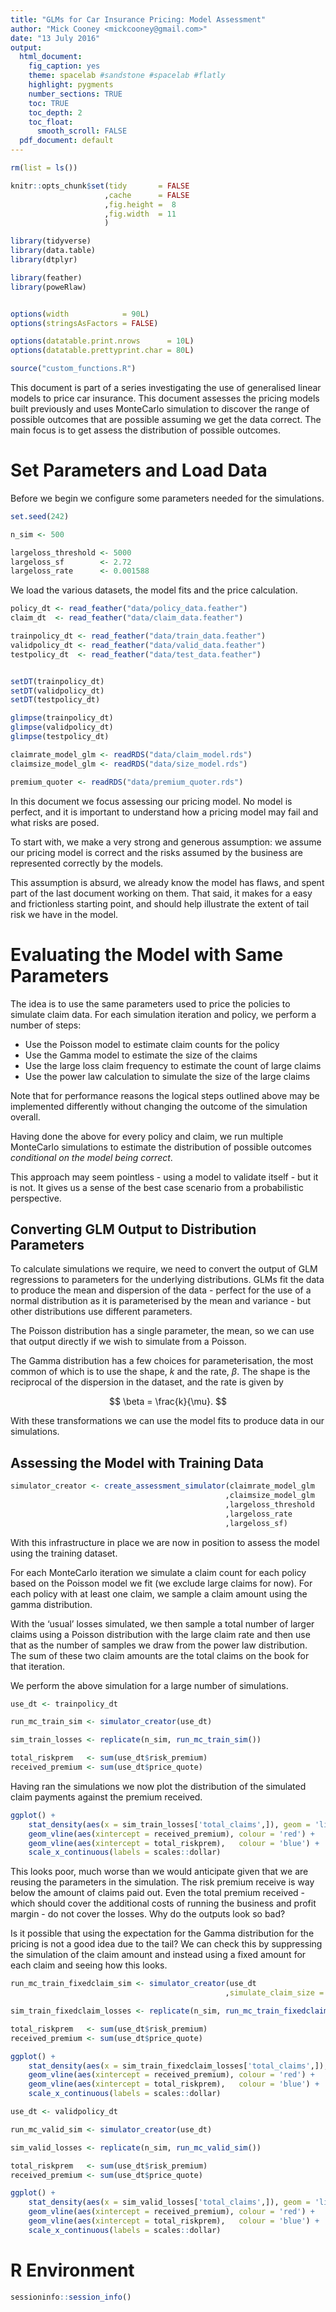 ```yaml
---
title: "GLMs for Car Insurance Pricing: Model Assessment"
author: "Mick Cooney <mickcooney@gmail.com>"
date: "13 July 2016"
output:
  html_document:
    fig_caption: yes
    theme: spacelab #sandstone #spacelab #flatly
    highlight: pygments
    number_sections: TRUE
    toc: TRUE
    toc_depth: 2
    toc_float:
      smooth_scroll: FALSE
  pdf_document: default
---
```




```r
rm(list = ls())

knitr::opts_chunk$set(tidy       = FALSE
                     ,cache      = FALSE
                     ,fig.height =  8
                     ,fig.width  = 11
                     )

library(tidyverse)
library(data.table)
library(dtplyr)

library(feather)
library(poweRlaw)


options(width            = 90L)
options(stringsAsFactors = FALSE)

options(datatable.print.nrows      = 10L)
options(datatable.prettyprint.char = 80L)

source("custom_functions.R")
```


This document is part of a series investigating the use of generalised linear
models to price car insurance. This document assesses the pricing models built
previously and uses MonteCarlo simulation to discover the range of possible
outcomes that are possible assuming we get the data correct. The main focus is
to get assess the distribution of possible outcomes.



# Set Parameters and Load Data

Before we begin we configure some parameters needed for the
simulations.

```r
set.seed(242)

n_sim <- 500

largeloss_threshold <- 5000
largeloss_sf        <- 2.72
largeloss_rate      <- 0.001588
```

We load the various datasets, the model fits and the price calculation.

```r
policy_dt <- read_feather("data/policy_data.feather")
claim_dt  <- read_feather("data/claim_data.feather")

trainpolicy_dt <- read_feather("data/train_data.feather")
validpolicy_dt <- read_feather("data/valid_data.feather")
testpolicy_dt  <- read_feather("data/test_data.feather")


setDT(trainpolicy_dt)
setDT(validpolicy_dt)
setDT(testpolicy_dt)

glimpse(trainpolicy_dt)
glimpse(validpolicy_dt)
glimpse(testpolicy_dt)

claimrate_model_glm <- readRDS("data/claim_model.rds")
claimsize_model_glm <- readRDS("data/size_model.rds")

premium_quoter <- readRDS("data/premium_quoter.rds")
```

In this document we focus assessing our pricing model. No model is
perfect, and it is important to understand how a pricing model may
fail and what risks are posed.

To start with, we make a very strong and generous assumption: we
assume our pricing model is correct and the risks assumed by the
business are represented correctly by the models.

This assumption is absurd, we already know the model has flaws, and
spent part of the last document working on them. That said, it makes
for a easy and frictionless starting point, and should help illustrate
the extent of tail risk we have in the model.

# Evaluating the Model with Same Parameters

The idea is to use the same parameters used to price the policies to
simulate claim data. For each simulation iteration and policy, we
perform a number of steps:

* Use the Poisson model to estimate claim counts for the policy
* Use the Gamma model to estimate the size of the claims
* Use the large loss claim frequency to estimate the count of large
  claims
* Use the power law calculation to simulate the size of the large
  claims

Note that for performance reasons the logical steps outlined above may
be implemented differently without changing the outcome of the
simulation overall.

Having done the above for every policy and claim, we run multiple
MonteCarlo simulations to estimate the distribution of possible
outcomes *conditional on the model being correct*.

This approach may seem pointless - using a model to validate itself -
but it is not. It gives us a sense of the best case scenario from a
probabilistic perspective.


## Converting GLM Output to Distribution Parameters

To calculate simulations we require, we need to convert the output of
GLM regressions to parameters for the underlying distributions. GLMs
fit the data to produce the mean and dispersion of the data - perfect
for the use of a normal distribution as it is parameterised by the
mean and variance - but other distributions use different parameters.

The Poisson distribution has a single parameter, the mean, so we can
use that output directly if we wish to simulate from a Poisson.

The Gamma distribution has a few choices for parameterisation, the
most common of which is to use the shape, $k$ and the rate,
$\beta$. The shape is the reciprocal of the dispersion in the dataset,
and the rate is given by

$$ \beta = \frac{k}{\mu}. $$

With these transformations we can use the model fits to produce data
in our simulations.


## Assessing the Model with Training Data

```r

simulator_creator <- create_assessment_simulator(claimrate_model_glm
                                                ,claimsize_model_glm
                                                ,largeloss_threshold
                                                ,largeloss_rate
                                                ,largeloss_sf)
```

With this infrastructure in place we are now in position to assess the
model using the training dataset.

For each MonteCarlo iteration we simulate a claim count for each
policy based on the Poisson model we fit (we exclude large claims for
now). For each policy with at least one claim, we sample a claim
amount using the gamma distribution.

With the 'usual' losses simulated, we then sample a total number of
larger claims using a Poisson distribution with the large claim rate
and then use that as the number of samples we draw from the power law
distribution. The sum of these two claim amounts are the total claims
on the book for that iteration.

We perform the above simulation for a large number of simulations.

```r
use_dt <- trainpolicy_dt

run_mc_train_sim <- simulator_creator(use_dt)

sim_train_losses <- replicate(n_sim, run_mc_train_sim())

total_riskprem   <- sum(use_dt$risk_premium)
received_premium <- sum(use_dt$price_quote)
```

Having ran the simulations we now plot the distribution of the
simulated claim payments against the premium received.

```r
ggplot() +
    stat_density(aes(x = sim_train_losses['total_claims',]), geom = 'line') +
    geom_vline(aes(xintercept = received_premium), colour = 'red') +
    geom_vline(aes(xintercept = total_riskprem),   colour = 'blue') +
    scale_x_continuous(labels = scales::dollar)
```

This looks poor, much worse than we would anticipate given that we are
reusing the parameters in the simulation. The risk premium receive is
way below the amount of claims paid out. Even the total premium
received - which should cover the additional costs of running the
business and profit margin - do not cover the losses. Why do the
outputs look so bad?

Is it possible that using the expectation for the Gamma distribution
for the pricing is not a good idea due to the tail? We can check this
by suppressing the simulation of the claim amount and instead using a
fixed amount for each claim and seeing how this looks.

```r
run_mc_train_fixedclaim_sim <- simulator_creator(use_dt
                                                ,simulate_claim_size = FALSE)

sim_train_fixedclaim_losses <- replicate(n_sim, run_mc_train_fixedclaim_sim())

total_riskprem   <- sum(use_dt$risk_premium)
received_premium <- sum(use_dt$price_quote)
```

```r
ggplot() +
    stat_density(aes(x = sim_train_fixedclaim_losses['total_claims',]), geom = 'line') +
    geom_vline(aes(xintercept = received_premium), colour = 'red') +
    geom_vline(aes(xintercept = total_riskprem),   colour = 'blue') +
    scale_x_continuous(labels = scales::dollar)
```



```r
use_dt <- validpolicy_dt

run_mc_valid_sim <- simulator_creator(use_dt)

sim_valid_losses <- replicate(n_sim, run_mc_valid_sim())

total_riskprem   <- sum(use_dt$risk_premium)
received_premium <- sum(use_dt$price_quote)
```

```r
ggplot() +
    stat_density(aes(x = sim_valid_losses['total_claims',]), geom = 'line') +
    geom_vline(aes(xintercept = received_premium), colour = 'red') +
    geom_vline(aes(xintercept = total_riskprem),   colour = 'blue') +
    scale_x_continuous(labels = scales::dollar)
```


# R Environment

```r
sessioninfo::session_info()
```

